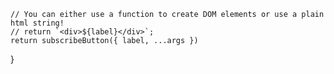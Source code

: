 

<Meta of={PodcastSubscribeButtonStories} />

    // You can either use a function to create DOM elements or use a plain html string!
    // return `<div>${label}</div>`;
    return subscribeButton({ label, ...args })
}

<Canvas withToolbar>
  <Story of={PodcastSubscribeButtonStories.SubscribeButtonClose} />

  <Story of={PodcastSubscribeButtonStories.SubscribeButtonOpen} />
</Canvas>
